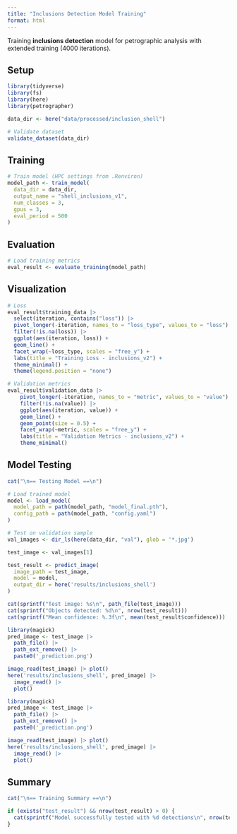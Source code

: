 ```yaml
---
title: "Inclusions Detection Model Training"
format: html
---
```


Training **inclusions detection** model for petrographic analysis with extended training (4000 iterations).

## Setup

```r
library(tidyverse)
library(fs)
library(here)
library(petrographer)

data_dir <- here("data/processed/inclusion_shell")

# Validate dataset
validate_dataset(data_dir)
```

## Training

```r
# Train model (HPC settings from .Renviron)
model_path <- train_model(
  data_dir = data_dir,
  output_name = "shell_inclusions_v1",
  num_classes = 3,
  gpus = 3,
  eval_period = 500
)
```

## Evaluation

```r
# Load training metrics
eval_result <- evaluate_training(model_path)
```

## Visualization

```r
# Loss
eval_result$training_data |>
  select(iteration, contains("loss")) |>
  pivot_longer(-iteration, names_to = "loss_type", values_to = "loss") |>
  filter(!is.na(loss)) |>
  ggplot(aes(iteration, loss)) +
  geom_line() +
  facet_wrap(~loss_type, scales = "free_y") +
  labs(title = "Training Loss - inclusions_v2") +
  theme_minimal() +
  theme(legend.position = "none")

# Validation metrics  
eval_result$validation_data |>
    pivot_longer(-iteration, names_to = "metric", values_to = "value") |>
    filter(!is.na(value)) |>
    ggplot(aes(iteration, value)) +
    geom_line() +
    geom_point(size = 0.5) +
    facet_wrap(~metric, scales = "free_y") +
    labs(title = "Validation Metrics - inclusions_v2") +
    theme_minimal()
```

## Model Testing

```r
cat("\n== Testing Model ==\n")

# Load trained model
model <- load_model(
  model_path = path(model_path, "model_final.pth"),
  config_path = path(model_path, "config.yaml")
)

# Test on validation sample
val_images <- dir_ls(here(data_dir, "val"), glob = '*.jpg')

test_image <- val_images[1]

test_result <- predict_image(
  image_path = test_image,
  model = model,
  output_dir = here('results/inclusions_shell')
)

cat(sprintf("Test image: %s\n", path_file(test_image)))
cat(sprintf("Objects detected: %d\n", nrow(test_result)))
cat(sprintf("Mean confidence: %.3f\n", mean(test_result$confidence)))
```

```r
library(magick)
pred_image <- test_image |>
  path_file() |>
  path_ext_remove() |>
  paste0('_prediction.png')

image_read(test_image) |> plot()
here('results/inclusions_shell', pred_image) |>
  image_read() |>
  plot()
```

```r
library(magick)
pred_image <- test_image |>
  path_file() |>
  path_ext_remove() |>
  paste0('_prediction.png')

image_read(test_image) |> plot()
here('results/inclusions_shell', pred_image) |>
  image_read() |>
  plot()
```

## Summary

```r
cat("\n== Training Summary ==\n")

if (exists("test_result") && nrow(test_result) > 0) {
  cat(sprintf("Model successfully tested with %d detections\n", nrow(test_result)))
}
```
